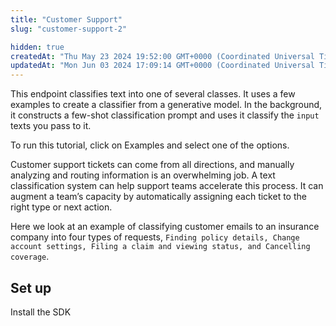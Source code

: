 ```yaml
---
title: "Customer Support"
slug: "customer-support-2"

hidden: true
createdAt: "Thu May 23 2024 19:52:00 GMT+0000 (Coordinated Universal Time)"
updatedAt: "Mon Jun 03 2024 17:09:14 GMT+0000 (Coordinated Universal Time)"
---
```

This endpoint classifies text into one of several classes. It uses a few examples to create a classifier from a generative model. In the background, it constructs a few-shot classification prompt and uses it classify the `input` texts you pass to it.

<Note title="This is an interactive tutorial! "> 
 To run this tutorial, click on Examples and select one of the options.
</Note>

Customer support tickets can come from all directions, and manually analyzing and routing information is an overwhelming job. A text classification system can help support teams accelerate this process. It can augment a team’s capacity by automatically assigning each ticket to the right type or next action.

Here we look at an example of classifying customer emails to an insurance company into four types of requests, `Finding policy details, Change account settings, Filing a claim and viewing status, and Cancelling coverage`.

## Set up

Install the SDK
